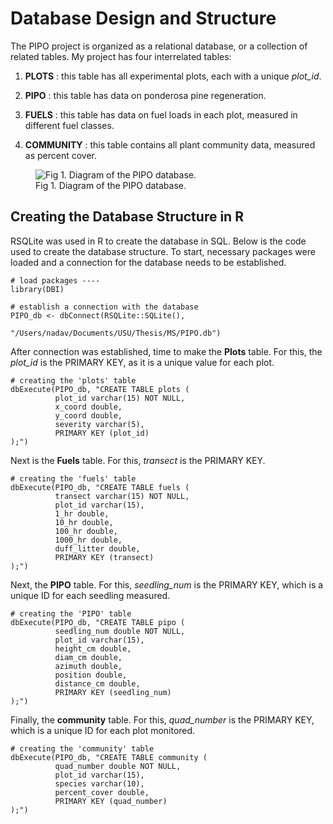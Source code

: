 # Database Design and Structure

The PIPO project is organized as a relational database, or a collection of related tables. 
My project has four interrelated tables:

1. **PLOTS** : this table has all experimental plots, each with a unique *plot_id*.

2. **PIPO** : this table has data on ponderosa pine regeneration.

3. **FUELS** : this table has data on fuel loads in each plot, measured in different fuel classes.

4. **COMMUNITY** : this table contains all plant community data, measured as percent cover.

![Fig 1. Diagram of the PIPO database.](database_structure_update.png)


## Creating the Database Structure in R

RSQLite was used in R to create the database in SQL. Below is the code used to create the database structure.
To start, necessary packages were loaded and a connection for the database needs to be established.
```
# load packages ----
library(DBI)

# establish a connection with the database
PIPO_db <- dbConnect(RSQLite::SQLite(),
                        "/Users/nadav/Documents/USU/Thesis/MS/PIPO.db")
```

After connection was established, time to make the **Plots** table. For this, the
*plot_id* is the PRIMARY KEY, as it is a unique value for each plot.
```
# creating the 'plots' table
dbExecute(PIPO_db, "CREATE TABLE plots (
          plot_id varchar(15) NOT NULL,
          x_coord double,
          y_coord double,
          severity varchar(5),
          PRIMARY KEY (plot_id)
);")

```

Next is the **Fuels** table. For this, *transect* is the PRIMARY KEY.
```
# creating the 'fuels' table
dbExecute(PIPO_db, "CREATE TABLE fuels (
          transect varchar(15) NOT NULL,
          plot_id varchar(15),
          1_hr double,
          10_hr double,
          100_hr double,
          1000_hr double,
          duff_litter double,
          PRIMARY KEY (transect)
);")
```

Next, the **PIPO** table. For this, *seedling_num* is the PRIMARY KEY, which is a 
unique ID for each seedling measured.
```
# creating the 'PIPO' table
dbExecute(PIPO_db, "CREATE TABLE pipo (
          seedling_num double NOT NULL,
          plot_id varchar(15),
          height_cm double,
          diam_cm double,
          azimuth double,
          position double,
          distance_cm double,
          PRIMARY KEY (seedling_num)
);")
```

Finally, the **community** table. For this, *quad_number* is the PRIMARY KEY, which is a
unique ID for each plot monitored.
```
# creating the 'community' table
dbExecute(PIPO_db, "CREATE TABLE community (
          quad_number double NOT NULL,
          plot_id varchar(15),
          species varchar(10),
          percent_cover double,
          PRIMARY KEY (quad_number)
);")

```

